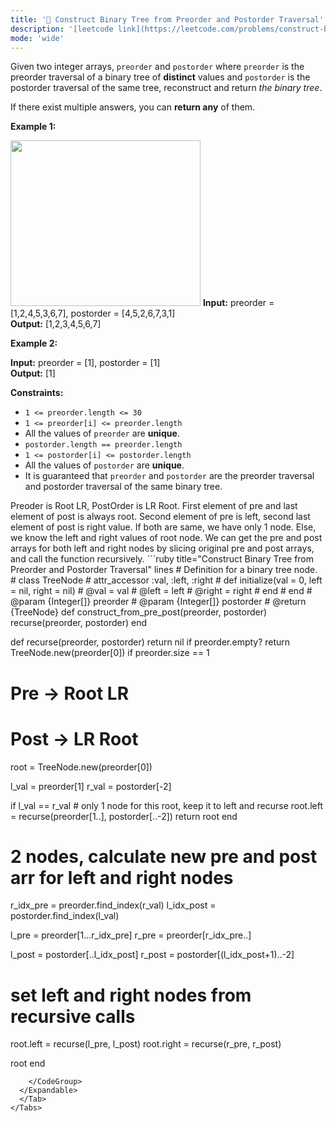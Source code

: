 ```yaml
---
title: '🧀 Construct Binary Tree from Preorder and Postorder Traversal'
description: '[leetcode link](https://leetcode.com/problems/construct-binary-tree-from-preorder-and-postorder-traversal/description/)'
mode: 'wide'
---
```

<Tabs>
  <Tab title="Question" icon="circle-question" iconType="regular">
    <Card>
      <p>Given two integer arrays, <code>preorder</code> and <code>postorder</code> where <code>preorder</code> is the preorder traversal of a binary tree of <strong>distinct</strong> values and <code>postorder</code> is the postorder traversal of the same tree, reconstruct and return <em>the binary tree</em>.</p>  <p>If there exist multiple answers, you can <strong>return any</strong> of them.</p>   <p><strong class="example">Example 1:</strong></p> <img alt="" src="https://assets.leetcode.com/uploads/2021/07/24/lc-prepost.jpg" style="width: 304px; height: 265px;" />  <strong>Input:</strong> preorder = [1,2,4,5,3,6,7], postorder = [4,5,2,6,7,3,1] <br/> <strong>Output:</strong> [1,2,3,4,5,6,7]   <p><strong class="example">Example 2:</strong></p>   <strong>Input:</strong> preorder = [1], postorder = [1] <br/> <strong>Output:</strong> [1]    <p><strong>Constraints:</strong></p>  <ul>  <li><code>1 &lt;= preorder.length &lt;= 30</code></li>  <li><code>1 &lt;= preorder[i] &lt;= preorder.length</code></li>  <li>All the values of <code>preorder</code> are <strong>unique</strong>.</li>  <li><code>postorder.length == preorder.length</code></li>  <li><code>1 &lt;= postorder[i] &lt;= postorder.length</code></li>  <li>All the values of <code>postorder</code> are <strong>unique</strong>.</li>  <li>It is guaranteed that <code>preorder</code> and <code>postorder</code> are the preorder traversal and postorder traversal of the same binary tree.</li> </ul> 
    </Card>
  </Tab>
  <Tab title="Solution" icon="lightbulb" iconType="regular" >
    <Card>
      Preoder is Root LR, PostOrder is LR Root. First element of pre and last element of post is always root. Second element of pre is left, second last element of post is right value. If both are same, we have only 1 node. Else, we know the left and right values of root node. We can get the pre and post arrays for both left and right nodes by slicing original pre and post arrays, and call the function recursively. 
    </Card>
  <Expandable title="code">
    <CodeGroup dropdown>
```ruby title="Construct Binary Tree from Preorder and Postorder Traversal" lines
# Definition for a binary tree node.
# class TreeNode
#     attr_accessor :val, :left, :right
#     def initialize(val = 0, left = nil, right = nil)
#         @val = val
#         @left = left
#         @right = right
#     end
# end
# @param {Integer[]} preorder
# @param {Integer[]} postorder
# @return {TreeNode}
def construct_from_pre_post(preorder, postorder)
  recurse(preorder, postorder)
end

def recurse(preorder, postorder)
  return nil if preorder.empty?
  return TreeNode.new(preorder[0]) if preorder.size == 1
  # Pre  -> Root LR
  # Post -> LR Root
  root = TreeNode.new(preorder[0])

  l_val = preorder[1]
  r_val = postorder[-2]
  
  if l_val == r_val # only 1 node for this root, keep it to left and recurse
    root.left = recurse(preorder[1..], postorder[..-2])
    return root
  end

  # 2 nodes, calculate new pre and post arr for left and right nodes
  r_idx_pre = preorder.find_index(r_val)
  l_idx_post = postorder.find_index(l_val)

  l_pre = preorder[1...r_idx_pre]
  r_pre = preorder[r_idx_pre..]
  
  l_post = postorder[..l_idx_post]
  r_post = postorder[(l_idx_post+1)..-2]

  # set left and right nodes from recursive calls
  root.left = recurse(l_pre, l_post)
  root.right = recurse(r_pre, r_post)

  root
end
```
    </CodeGroup>
  </Expandable>
  </Tab>
</Tabs>